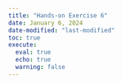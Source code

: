 ```yaml
---
title: "Hands-on Exercise 6"
date: January 6, 2024
date-modified: "last-modified"
toc: true
execute:
  eval: true
  echo: true
  warning: false
---
```


